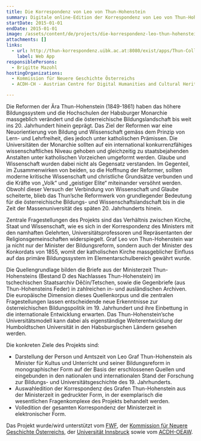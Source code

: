 ```yaml
---
title: Die Korrespondenz von Leo von Thun-Hohenstein
summary: Digitale online-Edition der Korrespondenz von Leo von Thun-Hohenstein
startDate: 2015-01-01
endDate: 2015-01-01
image: /assets/content/de/projects/die-korrespondenz-leo-thun-hohenstein/thun-hohenstein_leo_von_1811-1888_neu2.png
attachments: []
links:
  - url: http://thun-korrespondenz.uibk.ac.at:8080/exist/apps/Thun-Collection/pages/thun.html
    label: Web App
responsiblePersons:
  - Brigitte Mazohl
hostingOrganizations:
  - Kommission für Neuere Geschichte Österreichs
  - ACDH-CH - Austrian Centre for Digital Humanities and Cultural Heritage

---
```

Die Reformen der Ära Thun-Hohenstein (1849-1861) haben das höhere Bildungssystem und die Hochschulen der Habsburger Monarchie massgeblich verändert und die österreichische Bildungslandschaft bis weit ins 20. Jahrhundert hinein geprägt. Das Ziel der Reformen war eine Neuorientierung von Bildung und Wissenschaft gemäss dem Prinzip von Lern- und Lehrfreiheit, dies jedoch unter katholischen Prämissen. Die Universitäten der Monarchie sollten auf ein international konkurrenzfähiges wissenschaftliches Niveau gehoben und gleichzeitig zu staatsbejahenden Anstalten unter katholischen Vorzeichen umgeformt werden. Glaube und Wissenschaft wurden dabei nicht als Gegensatz verstanden. Im Gegenteil, im Zusammenwirken von beiden, so die Hoffnung der Reformer, sollten moderne kritische Wissenschaft und christliche Grundsätze verbunden und die Kräfte von „Volk“ und „geistiger Elite“ miteinander versöhnt werden. Obwohl dieser Versuch der Verbindung von Wissenschaft und Glaube scheiterte, blieb das Thun’sche Reformwerk von grundlegender Bedeutung für die österreichische Bildungs- und Wissen­schaftslandschaft bis in die Zeit der Massenuniversität des späten 20. Jahrhunderts hinein.

Zentrale Fragestellungen des Projekts sind das Verhältnis zwischen Kirche, Staat und Wissenschaft, wie es sich in der Korrespondenz des Ministers mit den namhaften Gelehrten, Universitätsprofessoren und Repräsentanten der Religionsgemeinschaften widerspiegelt. Graf Leo von Thun-Hohenstein war ja nicht nur der Minister der Bildungsreform, sondern auch der Minister des Konkordats von 1855, womit der katholischen Kirche massgeblicher Einfluss auf das primäre Bildungssystem im Elementarschulbereich gewährt wurde.

Die Quellengrundlage bilden die Briefe aus der Ministerzeit Thun-Hohensteins (Bestand D des Nachlasses Thun-Hohenstein) im tschechischen Staatsarchiv Děčín/Tetschen, sowie die Gegenbriefe (aus Thun-Hohensteins Feder) in zahlreichen in- und ausländischen Archiven. Die europäische Dimension dieses Quellenkorpus und die zentralen Fragestellungen lassen entscheidende neue Erkenntnisse zur österreichischen Bildungspolitik im 19. Jahrhundert und ihre Einbettung in die internationale Entwicklung erwarten. Das Thun-Hohenstein’sche Universitätsmodell kann dabei als eigenständige Weiterentwicklung der Humboldtschen Universität in den Habsburgischen Ländern gesehen werden.

Die konkreten Ziele des Projekts sind:

*   Darstellung der Person und Amtszeit von Leo Graf Thun-Hohenstein als Minister für Kultus und Unterricht und seiner Bildungsre­form in monographischer Form auf der Basis der erschlossenen Quellen und eingebunden in den natio­nalen und internationalen Stand der Forschung zur Bildungs- und Universitätsgeschichte des 19. Jahrhunderts.
*   Auswahledition der Korrespondenz des Grafen Thun-Hohenstein aus der Ministerzeit in gedruckter Form, in der exemplarisch die wesentlichen Fragenkomplexe des Projekts behandelt werden.
*   Volledition der gesamten Korrespondenz der Ministerzeit in elektronischer Form.

Das Projekt wurde/wird unterstützt vom [FWF](https://www.fwf.ac.at/), der [Kommission für Neuere Geschichte Österreichs](http://www.oesterreichische-geschichte.at/), der [Universität Innsbruck](http://www.uibk.ac.at/) sowie vom [ACDH-OEAW](http://www.oeaw.ac.at/acdh/).